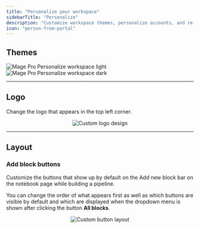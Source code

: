 ```yaml
---
title: "Personalize your workspace"
sidebarTitle: "Personalize"
description: "Customize workspace themes, personalize accounts, and re-configure UI component layouts."
icon: "person-from-portal"
---
```



<ProOnly source="personalize" />

## Themes

<Frame caption="Light theme">
  <img
    alt="Mage Pro Personalize workspace light"
    src="https://github.com/mage-ai/assets/blob/main/pro/features/personalize-light.jpg?raw=true"
  />
</Frame>

<Frame caption="Dark theme">
  <img
    alt="Mage Pro Personalize workspace dark"
    src="https://github.com/mage-ai/assets/blob/main/pro/features/personalize-dark.jpg?raw=true"
  />
</Frame>

---

## Logo

Change the logo that appears in the top left corner.

<Frame>
    <p align="center">
    <img
        alt="Custom logo design"
        src="https://github.com/mage-ai/assets/blob/main/platform/design-header-logo.png?raw=true"
    />
    </p>
</Frame>

---

## Layout

### Add block buttons

Customize the buttons that show up by default on the Add new block bar on the notebook page
while building a pipeline.

You can change the order of what appears first as well as which buttons are visible by default
and which are displayed when the dropdown menu is shown after clicking the button <b>All blocks</b>.

<Frame>
    <p align="center">
    <img
        alt="Custom button layout"
        src="https://github.com/mage-ai/assets/blob/main/platform/design-add-block_buttons.png?raw=true"
    />
    </p>
</Frame>
